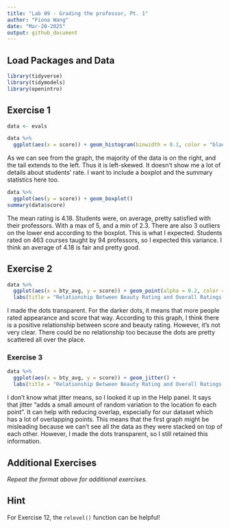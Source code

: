 ```yaml
---
title: "Lab 09 - Grading the professor, Pt. 1"
author: "Fiona Wang"
date: "Mar-20-2025"
output: github_document
---
```


## Load Packages and Data

```r
library(tidyverse) 
library(tidymodels)
library(openintro)
```

## Exercise 1

```r
data <- evals
```

```r
data %>% 
  ggplot(aes(x = score)) + geom_histogram(binwidth = 0.1, color = "black")
```

As we can see from the graph, the majority of the data is on the right, and the tail extends to the left. Thus it is left-skewed. It doesn't show me a lot of details about students' rate. I want to include a boxplot and the summary statistics here too. 
```r
data %>% 
  ggplot(aes(y = score)) + geom_boxplot()
summary(data$score)
```

The mean rating is 4.18. Students were, on average, pretty satisfied with their professors. With a max of 5, and a min of 2.3. There are also 3 outliers on the lower end according to the boxplot. This is what I expected. Students rated on 463 courses taught by 94 professors, so I expected this variance. I think an average of 4.18 is fair and pretty good. 

## Exercise 2

```r
data %>% 
  ggplot(aes(x = bty_avg, y = score)) + geom_point(alpha = 0.2, color = "blue") + 
  labs(title = "Relationship Between Beauty Rating and Overall Ratings for Professors")
```

I made the dots transparent. For the darker dots, it means that more people rated appearance and score that way. According to this graph, I think there is a positive relationship between score and beauty rating. However, it's not very clear. There could be no relationship too because the dots are pretty scattered all over the place. 

### Exercise 3
```r
data %>% 
  ggplot(aes(x = bty_avg, y = score)) + geom_jitter() + 
  labs(title = "Relationship Between Beauty Rating and Overall Ratings for Professors")
```

I don't know what jitter means, so I looked it up in the Help panel. It says that jitter "adds a small amount of random variation to the location fo each point". It can help with reducing overlap, especially for our dataset which has a lot of overlapping points. This means that the first graph might be misleading because we can't see all the data as they were stacked on top of each other. However, I made the dots transparent, so I still retained this information. 

## Additional Exercises

*Repeat the format above for additional exercises.*

## Hint

For Exercise 12, the `relevel()` function can be helpful!
